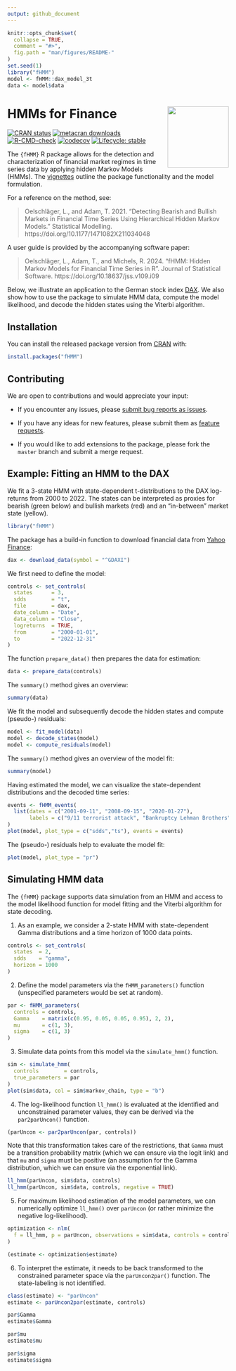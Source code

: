 ```yaml
---
output: github_document
---
```


<!-- README.md is generated from README.Rmd. Please edit that file -->

```r
knitr::opts_chunk$set(
  collapse = TRUE,
  comment = "#>",
  fig.path = "man/figures/README-"
)
set.seed(1)
library("fHMM")
model <- fHMM::dax_model_3t
data <- model$data
```

# HMMs for Finance <a href="https://loelschlaeger.de/fHMM/"><img src="man/figures/logo.png" align="right" height="139" /></a>

<!-- badges: start -->
[![CRAN status](https://www.r-pkg.org/badges/version/fHMM)](https://CRAN.R-project.org/package=fHMM)
[![metacran downloads](https://cranlogs.r-pkg.org/badges/last-month/fHMM)](https://cran.r-project.org/package=fHMM)
[![R-CMD-check](https://github.com/loelschlaeger/fHMM/actions/workflows/R-CMD-check.yaml/badge.svg)](https://github.com/loelschlaeger/fHMM/actions/workflows/R-CMD-check.yaml)
[![codecov](https://codecov.io/gh/loelschlaeger/fHMM/branch/master/graph/badge.svg?token=OYU22T74DV)](https://app.codecov.io/gh/loelschlaeger/fHMM)
[![Lifecycle: stable](https://img.shields.io/badge/lifecycle-stable-brightgreen.svg)](https://lifecycle.r-lib.org/articles/stages.html#stable)
<!-- badges: end -->

The `{fHMM}` R package allows for the detection and characterization of financial market regimes in time series data by applying hidden Markov Models (HMMs). The [vignettes](https://loelschlaeger.de/fHMM/articles/) outline the package functionality and the model formulation. 

For a reference on the method, see:

> Oelschläger, L., and Adam, T. 2021. "Detecting Bearish and Bullish Markets in Financial Time Series Using Hierarchical Hidden Markov Models." Statistical Modelling. https://doi.org/10.1177/1471082X211034048

A user guide is provided by the accompanying software paper: 

> Oelschläger, L., Adam, T., and Michels, R. 2024. "fHMM: Hidden Markov Models for Financial Time Series in R". Journal of Statistical Software. https://doi.org/10.18637/jss.v109.i09

Below, we illustrate an application to the German stock index [DAX](https://en.wikipedia.org/wiki/DAX). We also show how to use the package to simulate HMM data, compute the model likelihood, and decode the hidden states using the Viterbi algorithm.

## Installation

You can install the released package version from [CRAN](https://CRAN.R-project.org) with:

```r
install.packages("fHMM")
```

## Contributing

We are open to contributions and would appreciate your input:

- If you encounter any issues, please [submit bug reports as issues](https://github.com/loelschlaeger/fHMM/issues/new?assignees=&labels=bug&template=bug.md). 

- If you have any ideas for new features, please submit them as [feature requests](https://github.com/loelschlaeger/fHMM/issues/new?assignees=&labels=future&template=suggestion.md). 

- If you would like to add extensions to the package, please fork the `master` branch and submit a merge request.

## Example: Fitting an HMM to the DAX

We fit a 3-state HMM with state-dependent t-distributions to the DAX log-returns from 2000 to 2022. The states can be interpreted as proxies for bearish (green below) and bullish markets (red) and an "in-between" market state (yellow).

```r
library("fHMM")
```

The package has a build-in function to download financial data from [Yahoo Finance](https://finance.yahoo.com/):

```r
dax <- download_data(symbol = "^GDAXI")
```

We first need to define the model:

```r
controls <- set_controls(
  states      = 3,
  sdds        = "t",
  file        = dax,
  date_column = "Date",
  data_column = "Close",
  logreturns  = TRUE,
  from        = "2000-01-01",
  to          = "2022-12-31"
)
```

The function `prepare_data()` then prepares the data for estimation:

```r
data <- prepare_data(controls)
```

The `summary()` method gives an overview:

```r
summary(data)
```

We fit the model and subsequently decode the hidden states and compute (pseudo-) residuals:

```r
model <- fit_model(data)
model <- decode_states(model)
model <- compute_residuals(model)
```

The `summary()` method gives an overview of the model fit:

```r
summary(model)
```

Having estimated the model, we can visualize the state-dependent distributions and the decoded time series:

```r
events <- fHMM_events(
  list(dates = c("2001-09-11", "2008-09-15", "2020-01-27"),
       labels = c("9/11 terrorist attack", "Bankruptcy Lehman Brothers", "First COVID-19 case Germany"))
)
plot(model, plot_type = c("sdds","ts"), events = events)
```

The (pseudo-) residuals help to evaluate the model fit:

```r
plot(model, plot_type = "pr")
```

## Simulating HMM data

The `{fHMM}` package supports data simulation from an HMM and access to the model likelihood function for model fitting and the Viterbi algorithm for state decoding.

1. As an example, we consider a 2-state HMM with state-dependent Gamma distributions and a time horizon of 1000 data points.

```r
controls <- set_controls(
  states  = 2,
  sdds    = "gamma",
  horizon = 1000
)
```

2. Define the model parameters via the `fHMM_parameters()` function (unspecified parameters would be set at random).

```r
par <- fHMM_parameters(
  controls = controls,
  Gamma    = matrix(c(0.95, 0.05, 0.05, 0.95), 2, 2), 
  mu       = c(1, 3), 
  sigma    = c(1, 3)
)
```

3. Simulate data points from this model via the `simulate_hmm()` function.

```r
sim <- simulate_hmm(
  controls        = controls,
  true_parameters = par
)
plot(sim$data, col = sim$markov_chain, type = "b")
```

4. The log-likelihood function `ll_hmm()` is evaluated at the identified and unconstrained parameter values, they can be derived via the `par2parUncon()` function.

```r
(parUncon <- par2parUncon(par, controls))
```

Note that this transformation takes care of the restrictions, that `Gamma` must be a transition probability matrix (which we can ensure via the logit link) and that `mu` and `sigma` must be positive (an assumption for the Gamma distribution, which we can ensure via the exponential link).

```r
ll_hmm(parUncon, sim$data, controls)
ll_hmm(parUncon, sim$data, controls, negative = TRUE)
```

5. For maximum likelihood estimation of the model parameters, we can numerically optimize `ll_hmm()` over `parUncon` (or rather minimize the negative log-likelihood).

```r
optimization <- nlm(
  f = ll_hmm, p = parUncon, observations = sim$data, controls = controls, negative = TRUE
)

(estimate <- optimization$estimate)
```

6. To interpret the estimate, it needs to be back transformed to the constrained parameter space via the `parUncon2par()` function. The state-labeling is not identified.

```r
class(estimate) <- "parUncon"
estimate <- parUncon2par(estimate, controls)

par$Gamma
estimate$Gamma

par$mu
estimate$mu

par$sigma
estimate$sigma
```


